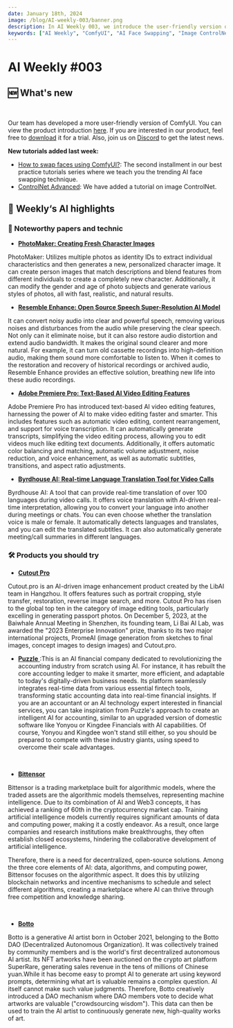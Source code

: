 ```yaml
---
date: January 18th, 2024
image: /blog/AI-weekly-003/banner.png
description: In AI Weekly 003, we introduce the user-friendly version of ComfyUI and new tutorials on AI face swapping and image ControlNet. We highlight noteworthy AI technologies like PhotoMaker, Resemble Enhance, Adobe Premiere Pro's AI features, and Byrdhouse AI. We also introduce the Cutout Pro product. This article is a comprehensive update for those interested in the latest AI developments and ComfyUI.
keywords: ["AI Weekly", "ComfyUI", "AI Face Swapping", "Image ControlNet", "PhotoMaker", "Resemble Enhance", "Adobe Premiere Pro AI", "Byrdhouse AI", "Cutout Pro", "AI Tutorials", "AI Technologies", "AI Products", "AI Updates"]
---
```


# AI Weekly #003


## 🆕 What's new

<br/>
<PhotoProvider>
  <PhotoView src="/space/banner.png">
    <img src="/space/banner.png" alt="" />
  </PhotoView>
</PhotoProvider>

Our team has developed a more user-friendly version of ComfyUI. You can view the product introduction [here](../space). If you are interested in our product, feel free to [download](https://github.com/6174/comflowyspace/releases/) it for a trial. Also, join us on [Discord](https://discord.gg/xqB9VyEX) to get the latest news.

**New tutorials added last week:**
- [How to swap faces using ComfyUI?](https://www.comflowy.com/blog/face-swap): The second installment in our best practice tutorials series where we teach you the trending AI face swapping technique.
- [ControlNet Advanced](https://www.comflowy.com/advanced/advanced-optional/controlnet-advanced): We have added a tutorial on image ControlNet.


## 🤩 Weekly‘s AI highlights

### 📄 Noteworthy papers and technic

* [**PhotoMaker: Creating Fresh Character Images**](https://huggingface.co/spaces/TencentARC/PhotoMaker)

PhotoMaker: Utilizes multiple photos as identity IDs to extract individual characteristics and then generates a new, personalized character image. It can create person images that match descriptions and blend features from different individuals to create a completely new character. Additionally, it can modify the gender and age of photo subjects and generate various styles of photos, all with fast, realistic, and natural results.

* [**Resemble Enhance: Open Source Speech Super-Resolution AI Model**]( https://huggingface.co/spaces/ResembleAI/resemble-enhance)

It can convert noisy audio into clear and powerful speech, removing various noises and disturbances from the audio while preserving the clear speech. Not only can it eliminate noise, but it can also restore audio distortion and extend audio bandwidth. It makes the original sound clearer and more natural. For example, it can turn old cassette recordings into high-definition audio, making them sound more comfortable to listen to. When it comes to the restoration and recovery of historical recordings or archived audio, Resemble Enhance provides an effective solution, breathing new life into these audio recordings.

* [**Adobe Premiere Pro: Text-Based AI Video Editing Features**](https://t.co/RvMMK6UfYK)

Adobe Premiere Pro has introduced text-based AI video editing features, harnessing the power of AI to make video editing faster and smarter. This includes features such as automatic video editing, content rearrangement, and support for voice transcription. It can automatically generate transcripts, simplifying the video editing process, allowing you to edit videos much like editing text documents. Additionally, it offers automatic color balancing and matching, automatic volume adjustment, noise reduction, and voice enhancement, as well as automatic subtitles, transitions, and aspect ratio adjustments.

* [**Byrdhouse AI: Real-time Language Translation Tool for Video Calls**](https://byrdhouseapp.com/)

Byrdhouse AI: A tool that can provide real-time translation of over 100 languages during video calls. It offers voice translation with AI-driven real-time interpretation, allowing you to convert your language into another during meetings or chats. You can even choose whether the translation voice is male or female. It automatically detects languages and translates, and you can edit the translated subtitles. It can also automatically generate meeting/call summaries in different languages.

### 🛠️ Products you should try

* [**Cutout Pro** ](https://www.cutout.pro/)

Cutout.pro is an AI-driven image enhancement product created by the LibAI team in Hangzhou. It offers features such as portrait cropping, style transfer, restoration, reverse image search, and more. Cutout Pro has risen to the global top ten in the category of image editing tools, particularly excelling in generating passport photos. On December 5, 2023, at the Baiwhale Annual Meeting in Shenzhen, its founding team, Li Bai AI Lab, was awarded the "2023 Enterprise Innovation" prize, thanks to its two major international projects, PromeAI (image generation from sketches to final images, concept images to design images) and Cutout.pro.
<br/>
<PhotoProvider>
  <PhotoView src="/blog/AI-weekly-003/001.png">
    <img src="/blog/AI-weekly-003/001.png" alt="" />
  </PhotoView>
</PhotoProvider>

* [**Puzzle** ](https://puzzle.io/):This is an AI financial company dedicated to revolutionizing the accounting industry from scratch using AI. For instance, it has rebuilt the core accounting ledger to make it smarter, more efficient, and adaptable to today's digitally-driven business needs. Its platform seamlessly integrates real-time data from various essential fintech tools, transforming static accounting data into real-time financial insights. If you are an accountant or an AI technology expert interested in financial services, you can take inspiration from Puzzle's approach to create an intelligent AI for accounting, similar to an upgraded version of domestic software like Yonyou or Kingdee Financials with AI capabilities. Of course, Yonyou and Kingdee won't stand still either, so you should be prepared to compete with these industry giants, using speed to overcome their scale advantages.

<br/>
<PhotoProvider>
  <PhotoView src="/blog/AI-weekly-003/002.png">
    <img src="/blog/AI-weekly-003/002.png" alt="" />
  </PhotoView>
</PhotoProvider>

* [**Bittensor** ](https://bittensor.com/)

Bittensor is a trading marketplace built for algorithmic models, where the traded assets are the algorithmic models themselves, representing machine intelligence. Due to its combination of AI and Web3 concepts, it has achieved a ranking of 60th in the cryptocurrency market cap. Training artificial intelligence models currently requires significant amounts of data and computing power, making it a costly endeavor. As a result, once large companies and research institutions make breakthroughs, they often establish closed ecosystems, hindering the collaborative development of artificial intelligence.

Therefore, there is a need for decentralized, open-source solutions. Among the three core elements of AI: data, algorithms, and computing power, Bittensor focuses on the algorithmic aspect. It does this by utilizing blockchain networks and incentive mechanisms to schedule and select different algorithms, creating a marketplace where AI can thrive through free competition and knowledge sharing.

<br/>
<PhotoProvider>
  <PhotoView src="/blog/AI-weekly-003/003.png">
    <img src="/blog/AI-weekly-003/003.png" alt="" />
  </PhotoView>
</PhotoProvider>

* [**Botto** ](https://www.botto.com/)

Botto is a generative AI artist born in October 2021, belonging to the Botto DAO (Decentralized Autonomous Organization). It was collectively trained by community members and is the world's first decentralized autonomous AI artist. Its NFT artworks have been auctioned on the crypto art platform SuperRare, generating sales revenue in the tens of millions of Chinese yuan.While it has become easy to prompt AI to generate art using keyword prompts, determining what art is valuable remains a complex question. AI itself cannot make such value judgments. Therefore, Botto creatively introduced a DAO mechanism where DAO members vote to decide what artworks are valuable ("crowdsourcing wisdom"). This data can then be used to train the AI artist to continuously generate new, high-quality works of art.

<br/>
<PhotoProvider>
  <PhotoView src="/blog/AI-weekly-003/004.png">
    <img src="/blog/AI-weekly-003/004.png" alt="" />
  </PhotoView>
</PhotoProvider>

<br/>

<Subscribe />